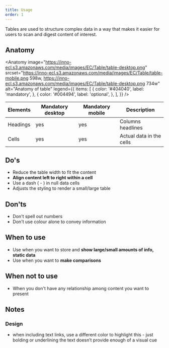 ```yaml
---
title: Usage
order: 1
---
```



<Paragraph size="lead">
  Tables are used to structure complex data in a way that makes it easier for
  users to scan and digest content of interest.
</Paragraph>

## Anatomy

<Anatomy
  image="https://inno-ecl.s3.amazonaws.com/media/images/EC/Table/table-desktop.png"
  srcset="https://inno-ecl.s3.amazonaws.com/media/images/EC/Table/table-mobile.png 598w, https://inno-ecl.s3.amazonaws.com/media/images/EC/Table/table-desktop.png 734w"
  alt="Anatomy of table"
  legend={{
    items: [
      {
        color: '#404040',
        label: 'mandatory',
      },
      {
        color: '#004494',
        label: 'optional',
      },
    ],
  }}
/>

| Elements | Mandatory desktop | Mandatory mobile | Description              |
| -------- | ----------------- | ---------------- | ------------------------ |
| Headings | yes               | yes              | Columns headlines        |
| Cells    | yes               | yes              | Actual data in the cells |

## Do's

- Reduce the table width to fit the content
- <strong>Align content left to right within a cell</strong>
- Use a dash ( - ) in null data cells
- Adjusts the styling to render a small/large table

## Don'ts

- Don't spell out numbers
- Don't use colour alone to convey information

## When to use

- Use when you want to store and <strong>show large/small amounts of info, static data</strong>
- Use when you want to <strong>make comparisons</strong>

## When not to use

- When you don't have any relationship among content you want to present

## Notes

### Design

- when including text links, use a different color to highlight this - just bolding or underlining the text doesn’t provide enough of a visual cue
